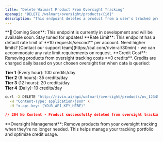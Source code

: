 ```yaml
---
title: "Delete Walmart Product From Oversight Tracking"
openapi: "DELETE /walmart/oversight/products/{id}"
description: "This endpoint deletes a product from a user's tracked products in Rivin.ai's Oversight Tracking."
---
```


<Warning>
  **🚧 Coming Soon**: This endpoint is currently in development and will be available soon. Stay tuned for updates!
</Warning>

<Note>
  **Rate Limit**: This endpoint has a default rate limit of **10 requests/second** per account. Need higher limits? [Contact our support team](https://cal.com/rivin-ai/30min) - we can accommodate any rate limit requirements on request.
</Note>

<Note>
  **Credit Cost**: Removing products from oversight tracking costs **0 credits**. Credits are charged daily based on your chosen oversight tier when data is queried:
  
  **Tier 1** (Every hour): 100 credits/day  
  **Tier 2** (6 hours): 35 credits/day  
  **Tier 3** (12 hours): 20 credits/day  
  **Tier 4** (Daily): 10 credits/day
</Note>

<RequestExample>

```bash Example request
curl -X DELETE "http://rivin.ai/api/walmart/oversight/products/ov_123456789" \
  -H "Content-Type: application/json" \
  -H "x-api-key: (YOUR_API_KEY_HERE)"
```

</RequestExample>

<ResponseExample>

```json API Response
// 204 No Content - Product successfully deleted from oversight tracking
```

</ResponseExample>

<Note>
  **Oversight Management**: Remove products from your oversight tracking when they're no longer needed. This helps manage your tracking portfolio and optimize credit usage.
</Note>
